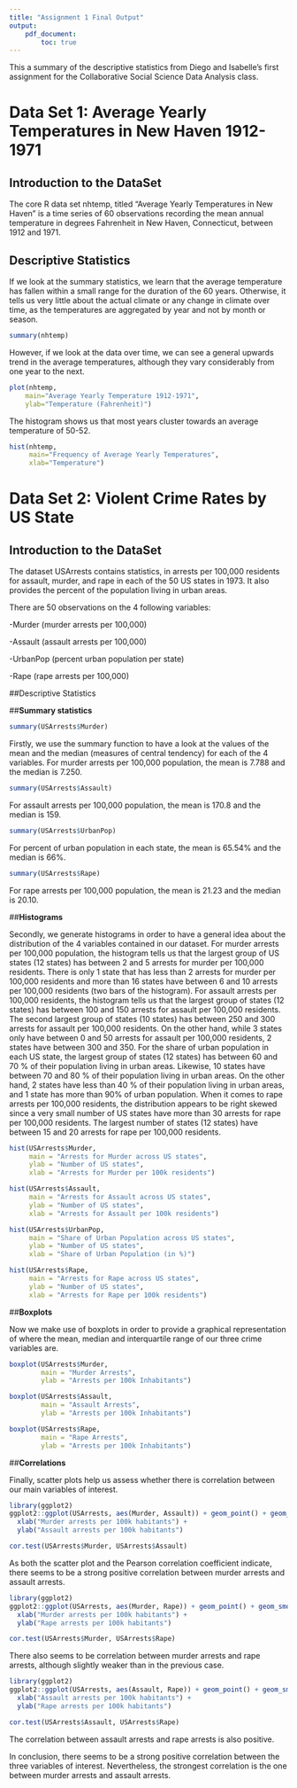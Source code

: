 ```yaml
---
title: "Assignment 1 Final Output"
output: 
    pdf_document:
        toc: true
---
```


This a summary of the descriptive statistics from Diego and Isabelle's first assignment for the Collaborative Social Science Data Analysis class.

\pagebreak

# Data Set 1: Average Yearly Temperatures in New Haven 1912-1971

## Introduction to the DataSet
The core R data set nhtemp, titled "Average Yearly Temperatures in New Haven" is a time series of 60 observations recording the mean annual temperature in degrees Fahrenheit in New Haven, Connecticut, between 1912 and 1971.

## Descriptive Statistics

If we look at the summary statistics, we learn that the average temperature has fallen within a small range for the duration of the 60 years. Otherwise, it tells us very little about the actual climate or any change in climate over time, as the temperatures are aggregated by year and not by month or season.

```r
summary(nhtemp)
```

However, if we look at the data over time, we can see a general upwards trend in the average temperatures, although they vary considerably from one year to the next.

```r
plot(nhtemp,
    main="Average Yearly Temperature 1912-1971",
    ylab="Temperature (Fahrenheit)")
```


\pagebreak

The histogram shows us that most years cluster towards an average temperature of 50-52.

```r
hist(nhtemp, 
     main="Frequency of Average Yearly Temperatures", 
     xlab="Temperature")
```

\pagebreak

# Data Set 2: Violent Crime Rates by US State

## Introduction to the DataSet

The dataset USArrests contains statistics, in arrests per 100,000 residents for assault, murder, and rape in each of the 50 US states in 1973. It also provides the percent of the population living in urban areas.

There are 50 observations on the 4 following variables:

-Murder (murder arrests per 100,000)

-Assault (assault arrests per 100,000)

-UrbanPop (percent urban population per state)

-Rape (rape arrests per 100,000)

##Descriptive Statistics

##**Summary statistics**

```r
summary(USArrests$Murder)
```

Firstly, we use the summary function to have a look at the values of the mean and the median (measures of central tendency) for each of the 4 variables. For murder arrests per 100,000 population, the mean is 7.788 and the median is 7.250.

```r
summary(USArrests$Assault)
```

For assault arrests per 100,000 population, the mean is 170.8 and the median is 159. 

```r
summary(USArrests$UrbanPop)
```

For percent of urban population in each state, the mean is 65.54% and the median is 66%. 

```r
summary(USArrests$Rape)
```

For rape arrests per 100,000 population, the mean is 21.23 and the median is 20.10. 

\pagebreak

##**Histograms**

Secondly, we generate histograms in order to have a general idea about the distribution of the 4 variables contained in our dataset. For murder arrests per 100,000 population, the histogram tells us that the largest group of US states (12 states) has between 2 and 5 arrests for murder per 100,000 residents. There is only 1 state that has less than 2 arrests for murder per 100,000 residents and more than 16 states have between 6 and 10 arrests per 100,000 residents (two bars of the histogram).
For assault arrests per 100,000 residents, the histogram tells us that the largest group of states (12 states) has between 100 and 150 arrests for assault per 100,000 residents. The second largest group of states (10 states) has between 250 and 300 arrests for assault per 100,000 residents. On the other hand, while 3 states only have between 0 and 50 arrests for assault per 100,000 residents, 2 states have between 300 and 350. 
For the share of urban population in each US state, the largest group of states (12 states) has between 60 and 70 % of their population living in urban areas. Likewise, 10 states have between 70 and 80 % of their population living in urban areas. On the other hand, 2 states have less than 40 % of their population living in urban areas, and 1 state has more than 90% of urban population. 
When it comes to rape arrests per 100,000 residents, the distribution appears to be right skewed since a very small number of US states have more than 30 arrests for rape per 100,000 residents. The largest number of states (12 states) have between 15 and 20 arrests for rape per 100,000 residents. 

\vspace{1cm}

```r
hist(USArrests$Murder,
     main = "Arrests for Murder across US states",
     ylab = "Number of US states",
     xlab = "Arrests for Murder per 100k residents")
```

\pagebreak

```r
hist(USArrests$Assault,
     main = "Arrests for Assault across US states",
     ylab = "Number of US states",
     xlab = "Arrests for Assault per 100k residents")
```

\vspace{1cm} 

```r
hist(USArrests$UrbanPop,
     main = "Share of Urban Population across US states",
     ylab = "Number of US states",
     xlab = "Share of Urban Population (in %)")
```

\pagebreak

```r
hist(USArrests$Rape,
     main = "Arrests for Rape across US states",
     ylab = "Number of US states",
     xlab = "Arrests for Rape per 100k residents")
```

\vspace{1cm} 

##**Boxplots**

Now we make use of boxplots in order to provide a graphical representation of where the mean, median and interquartile range of our three crime variables are. 

```r
boxplot(USArrests$Murder,
        main = "Murder Arrests",
        ylab = "Arrests per 100k Inhabitants")
```

\pagebreak

```r
boxplot(USArrests$Assault,
        main = "Assault Arrests",
        ylab = "Arrests per 100k Inhabitants")
```

\vspace{1cm}

```r
boxplot(USArrests$Rape,
        main = "Rape Arrests",
        ylab = "Arrests per 100k Inhabitants")
```

\pagebreak

##**Correlations**

Finally, scatter plots help us assess whether there is correlation between our main variables of interest.

\vspace{1cm}

```r
library(ggplot2)
ggplot2::ggplot(USArrests, aes(Murder, Assault)) + geom_point() + geom_smooth() + theme_bw() + ggtitle("Murder arrests-Assault arrests Correlation") +
  xlab("Murder arrests per 100k habitants") +
  ylab("Assault arrests per 100k habitants")
```

```r
cor.test(USArrests$Murder, USArrests$Assault)
```

As both the scatter plot and the Pearson correlation coefficient indicate, there seems to be a strong positive correlation between murder arrests and assault arrests. 

\pagebreak

```r
library(ggplot2)
ggplot2::ggplot(USArrests, aes(Murder, Rape)) + geom_point() + geom_smooth() + theme_bw() + ggtitle("Murder arrests-Rape arrests Correlation") +
  xlab("Murder arrests per 100k habitants") +
  ylab("Rape arrests per 100k habitants")
```

```r
cor.test(USArrests$Murder, USArrests$Rape)
```

There also seems to be correlation between murder arrests and rape arrests, although slightly weaker than in the previous case. 

\pagebreak

```r
library(ggplot2)
ggplot2::ggplot(USArrests, aes(Assault, Rape)) + geom_point() + geom_smooth() + theme_bw() + ggtitle("Assault arrests-Rape arrests Correlation") +
  xlab("Assault arrests per 100k habitants") +
  ylab("Rape arrests per 100k habitants")
```

```r
cor.test(USArrests$Assault, USArrests$Rape)
```

The correlation between assault arrests and rape arrests is also positive.

\vspace{1cm}

In conclusion, there seems to be a strong positive correlation between the three variables of interest. Nevertheless, the strongest correlation is the one between murder arrests and assault arrests. 